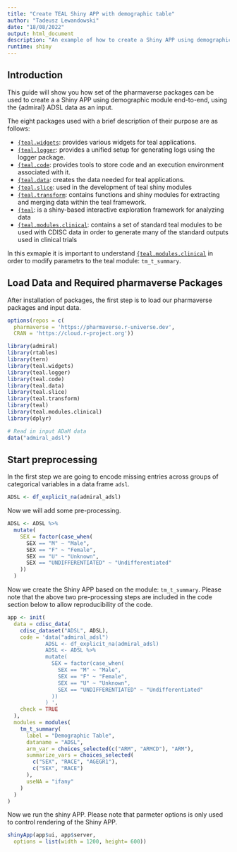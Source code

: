 ```yaml
---
title: "Create TEAL Shiny APP with demographic table"
author: "Tadeusz Lewandowski"
date: "18/08/2022"
output: html_document
description: "An example of how to create a Shiny APP using demographic module"
runtime: shiny
---
```


## Introduction

This guide will show you how set of the pharmaverse packages can be used to create a a Shiny APP using demographic module end-to-end, using the {admiral} ADSL data as an input.

The eight packages used with a brief description of their purpose are as follows:

* [`{teal.widgets`](https://insightsengineering.github.io/teal.widgets/main/index.html): provides various widgets for teal applications.
* [`{teal.logger`](https://insightsengineering.github.io/teal.logger/main/index.html): provides a unified setup for generating logs using the logger package.
* [`{teal.code`](https://insightsengineering.github.io/teal.code/main/index.html): provides tools to store code and an execution environment associated with it.
* [`{teal.data`](https://insightsengineering.github.io/teal.data/main/index.html): creates the data needed for teal applications.
* [`{teal.slice`](https://insightsengineering.github.io/teal.slice/main/index.html): used in the development of teal shiny modules
* [`{teal.transform`](https://insightsengineering.github.io/teal.transform/main/index.html): contains functions and shiny modules for extracting and merging data within the teal framework.
* [`{teal`](https://insightsengineering.github.io/teal/main/index.html): is a shiny-based interactive exploration framework for analyzing data
* [`{teal.modules.clinical`](https://insightsengineering.github.io/teal.modules.clinical/main/index.html): contains a set of standard teal modules to be used with CDISC data in order to generate many of the standard outputs used in clinical trials


In this exmaple it is important to understand [`{teal.modules.clinical`](https://insightsengineering.github.io/teal.modules.clinical/main/index.html) in order to modify parametrs to the teal module: `tm_t_summary`.

## Load Data and Required pharmaverse Packages

After installation of packages, the first step is to load our pharmaverse packages and input data.

```r
options(repos = c(
  pharmaverse = 'https://pharmaverse.r-universe.dev',
  CRAN = 'https://cloud.r-project.org'))

library(admiral)
library(rtables)
library(tern)
library(teal.widgets) 
library(teal.logger) 
library(teal.code) 
library(teal.data) 
library(teal.slice)
library(teal.transform)
library(teal)
library(teal.modules.clinical)
library(dplyr)

# Read in input ADaM data 
data("admiral_adsl")

```
  
## Start preprocessing

In the first step we are going to encode missing entries across groups of categorical variables in a data frame `adsl`.


```r
ADSL <- df_explicit_na(admiral_adsl)
```

Now we will add some pre-processing.

```r
ADSL <- ADSL %>%
  mutate(
    SEX = factor(case_when(
      SEX == "M" ~ "Male",
      SEX == "F" ~ "Female",
      SEX == "U" ~ "Unknown",
      SEX == "UNDIFFERENTIATED" ~ "Undifferentiated"
    ))
  ) 

```

Now we create the Shiny APP based on the module: `tm_t_summary`. Please note that the above two pre-processing steps are included in the code section below to allow reproducibility of the code.

```r
app <- init(
  data = cdisc_data(
    cdisc_dataset("ADSL", ADSL),
    code = 'data("admiral_adsl")
            ADSL <- df_explicit_na(admiral_adsl)
            ADSL <- ADSL %>%
            mutate(
              SEX = factor(case_when(
                SEX == "M" ~ "Male",
                SEX == "F" ~ "Female",
                SEX == "U" ~ "Unknown",
                SEX == "UNDIFFERENTIATED" ~ "Undifferentiated"
              ))
            ) ',
    check = TRUE
  ),
  modules = modules(
    tm_t_summary(
      label = "Demographic Table",
      dataname = "ADSL",
      arm_var = choices_selected(c("ARM", "ARMCD"), "ARM"),
      summarize_vars = choices_selected(
        c("SEX", "RACE", "AGEGR1"),
        c("SEX", "RACE")
      ),
      useNA = "ifany"
    )
  )
)

```

Now we run the shiny APP. Please note that parmeter options is only used to control rendering of the Shiny APP. 

```r
shinyApp(app$ui, app$server,
  options = list(width = 1200, height= 600))
```

